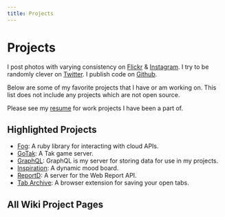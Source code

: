 ```yaml
---
title: Projects
---
```


# Projects

I post photos with varying consistency on [Flickr](https://www.flickr.com/photos/icco/) & [Instagram](https://www.instagram.com/probablynatwelch/). I try to be randomly clever on [Twitter](https://twitter.com/icco). I publish code on [Github](https://github.com/icco).

Below are some of my favorite projects that I have or am working on. This list does not include any projects which are not open source.

Please see my [resume](https://resume.natwelch.com/) for work projects I have been a part of.

## Highlighted Projects

 - [Fog](/wiki/projects/fog): A ruby library for interacting with cloud APIs.
 - [GoTak](/wiki/projects/gotak): A Tak game server.
 - [GraphQL](/wiki/projects/graphql): GraphQL is my server for storing data for use in my projects.
 - [Inspiration](/wiki/projects/inspiration): A dynamic mood board.
 - [ReportD](/wiki/projects/reportd): A server for the Web Report API.
 - [Tab Archive](/wiki/projects/tabs): A browser extension for saving your open tabs.

## All Wiki Project Pages

<WikiTree root="/projects" />